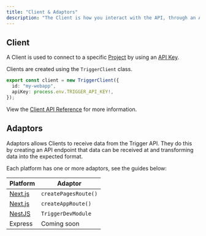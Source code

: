 ```yaml
---
title: "Client & Adaptors"
description: "The Client is how you interact with the API, through an Adaptor."
---
```


## Client

A Client is used to connect to a specific [Project](/documentation/concepts/projects) by using an [API Key](/documentation/concepts/environments-apikeys).

Clients are created using the `TriggerClient` class.

```ts
export const client = new TriggerClient({
  id: "my-webapp",
  apiKey: process.env.TRIGGER_API_KEY!,
});
```

View the [Client API Reference](/sdk/triggerclient) for more information.

## Adaptors

Adaptors allows Clients to receive data from the Trigger API. They do this by creating an API endpoint that data can be received at and transforming data into the expected format.

Each platform has one or more adaptors, see the guides below:

| Platform                                          | Adaptor              |
| ------------------------------------------------- | -------------------- |
| [Next.js](/documentation/guides/platforms/nextjs) | `createPagesRoute()` |
| [Next.js](/documentation/guides/platforms/nextjs) | `createAppRoute()`   |
| [NestJS](/documentation/guides/manual/nestjs)     | `TriggerDevModule`   |
| Express                                           | Coming soon          |
